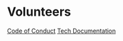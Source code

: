 # Volunteers
[Code of Conduct](https://seagl.org/code_of_conduct.html)
[Tech Documentation](https://github.com/SeaGL/organization/tree/main/tech/docs)
